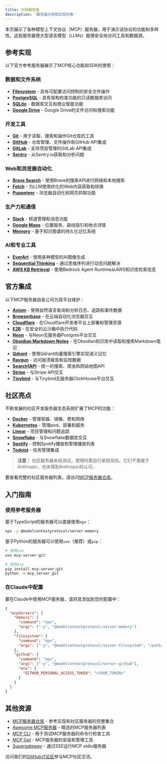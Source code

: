 ```yaml
---
title: 示例服务器
description: '服务器示例和实现列表'
---
```


本页展示了各种模型上下文协议（MCP）服务器，用于演示该协议的功能和多样性。这些服务器使大型语言模型（LLMs）能够安全地访问工具和数据源。

## 参考实现

以下官方参考服务器展示了MCP核心功能和SDK的使用：

### 数据和文件系统
- **[Filesystem](https://github.com/modelcontextprotocol/servers/tree/main/src/filesystem)** - 具有可配置访问控制的安全文件操作
- **[PostgreSQL](https://github.com/modelcontextprotocol/servers/tree/main/src/postgres)** - 具有架构检查功能的只读数据库访问
- **[SQLite](https://github.com/modelcontextprotocol/servers/tree/main/src/sqlite)** - 数据库交互和商业智能功能
- **[Google Drive](https://github.com/modelcontextprotocol/servers/tree/main/src/gdrive)** - Google Drive的文件访问和搜索功能

### 开发工具
- **[Git](https://github.com/modelcontextprotocol/servers/tree/main/src/git)** - 用于读取、搜索和操作Git仓库的工具
- **[GitHub](https://github.com/modelcontextprotocol/servers/tree/main/src/github)** - 仓库管理、文件操作和GitHub API集成
- **[GitLab](https://github.com/modelcontextprotocol/servers/tree/main/src/gitlab)** - 支持项目管理的GitLab API集成
- **[Sentry](https://github.com/modelcontextprotocol/servers/tree/main/src/sentry)** - 从Sentry.io获取和分析问题

### Web和浏览器自动化
- **[Brave Search](https://github.com/modelcontextprotocol/servers/tree/main/src/brave-search)** - 使用Brave的搜索API进行网络和本地搜索
- **[Fetch](https://github.com/modelcontextprotocol/servers/tree/main/src/fetch)** - 为LLM使用优化的Web内容获取和转换
- **[Puppeteer](https://github.com/modelcontextprotocol/servers/tree/main/src/puppeteer)** - 浏览器自动化和网页抓取功能

### 生产力和通信
- **[Slack](https://github.com/modelcontextprotocol/servers/tree/main/src/slack)** - 频道管理和消息功能
- **[Google Maps](https://github.com/modelcontextprotocol/servers/tree/main/src/google-maps)** - 位置服务、路线指引和地点详情
- **[Memory](https://github.com/modelcontextprotocol/servers/tree/main/src/memory)** - 基于知识图谱的持久化记忆系统

### AI和专业工具
- **[EverArt](https://github.com/modelcontextprotocol/servers/tree/main/src/everart)** - 使用各种模型的AI图像生成
- **[Sequential Thinking](https://github.com/modelcontextprotocol/servers/tree/main/src/sequentialthinking)** - 通过思维序列进行动态问题解决
- **[AWS KB Retrieval](https://github.com/modelcontextprotocol/servers/tree/main/src/aws-kb-retrieval-server)** - 使用Bedrock Agent Runtime从AWS知识库检索信息

## 官方集成

以下MCP服务器由各公司为其平台维护：

- **[Axiom](https://github.com/axiomhq/mcp-server-axiom)** - 使用自然语言查询和分析日志、追踪和事件数据
- **[Browserbase](https://github.com/browserbase/mcp-server-browserbase)** - 在云端自动化浏览器交互
- **[Cloudflare](https://github.com/cloudflare/mcp-server-cloudflare)** - 在Cloudflare开发者平台上部署和管理资源
- **[E2B](https://github.com/e2b-dev/mcp-server)** - 在安全的云沙箱中执行代码
- **[Neon](https://github.com/neondatabase/mcp-server-neon)** - 与Neon无服务器Postgres平台交互
- **[Obsidian Markdown Notes](https://github.com/calclavia/mcp-obsidian)** - 在Obsidian知识库中读取和搜索Markdown笔记
- **[Qdrant](https://github.com/qdrant/mcp-server-qdrant/)** - 使用Qdrant向量搜索引擎实现语义记忆
- **[Raygun](https://github.com/MindscapeHQ/mcp-server-raygun)** - 访问崩溃报告和监控数据
- **[Search1API](https://github.com/fatwang2/search1api-mcp)** - 统一的搜索、爬虫和网站地图API
- **[Stripe](https://github.com/stripe/agent-toolkit)** - 与Stripe API交互
- **[Tinybird](https://github.com/tinybirdco/mcp-tinybird)** - 与Tinybird无服务器ClickHouse平台交互

## 社区亮点

不断发展的社区开发服务器生态系统扩展了MCP的功能：

- **[Docker](https://github.com/ckreiling/mcp-server-docker)** - 管理容器、镜像、卷和网络
- **[Kubernetes](https://github.com/Flux159/mcp-server-kubernetes)** - 管理pod、部署和服务
- **[Linear](https://github.com/jerhadf/linear-mcp-server)** - 项目管理和问题追踪
- **[Snowflake](https://github.com/datawiz168/mcp-snowflake-service)** - 与Snowflake数据库交互
- **[Spotify](https://github.com/varunneal/spotify-mcp)** - 控制Spotify播放和管理播放列表
- **[Todoist](https://github.com/abhiz123/todoist-mcp-server)** - 任务管理集成

> **注意：** 社区服务器未经测试，使用时需自行承担风险。它们不隶属于Anthropic，也未得到Anthropic的认可。

要查看完整的社区服务器列表，请访问[MCP服务器仓库](https://github.com/modelcontextprotocol/servers)。

## 入门指南

### 使用参考服务器

基于TypeScript的服务器可以直接使用`npx`：

```bash
npx -y @modelcontextprotocol/server-memory
```

基于Python的服务器可以使用`uvx`（推荐）或`pip`：

```bash
# 使用uvx
uvx mcp-server-git

# 使用pip
pip install mcp-server-git
python -m mcp_server_git
```

### 在Claude中配置

要在Claude中使用MCP服务器，请将其添加到您的配置中：

```json
{
  "mcpServers": {
    "memory": {
      "command": "npx",
      "args": ["-y", "@modelcontextprotocol/server-memory"]
    },
    "filesystem": {
      "command": "npx",
      "args": ["-y", "@modelcontextprotocol/server-filesystem", "/path/to/allowed/files"]
    },
    "github": {
      "command": "npx",
      "args": ["-y", "@modelcontextprotocol/server-github"],
      "env": {
        "GITHUB_PERSONAL_ACCESS_TOKEN": "<YOUR_TOKEN>"
      }
    }
  }
}
```

## 其他资源

- [MCP服务器仓库](https://github.com/modelcontextprotocol/servers) - 参考实现和社区服务器的完整集合
- [Awesome MCP服务器](https://github.com/punkpeye/awesome-mcp-servers) - 精选的MCP服务器列表
- [MCP CLI](https://github.com/wong2/mcp-cli) - 用于测试MCP服务器的命令行检查工具
- [MCP Get](https://mcp-get.com) - MCP服务器的安装和管理工具
- [Supergateway](https://github.com/supercorp-ai/supergateway) - 通过SSE运行MCP stdio服务器

访问我们的[GitHub讨论区](https://github.com/orgs/modelcontextprotocol/discussions)参与MCP社区交流。

